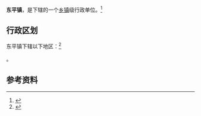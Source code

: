 {{中国乡级行政区|35/07/25/101/000}}

'''东平镇'''，是{{PRC admin/fullname|35/07/25/101/000|3}}下辖的一个[[乡镇|乡镇]]级行政单位。<ref>{{PRC admin/ref sgc|{{PRC admin/parent|35/07/25/101/000}}}}</ref>

== 行政区划 ==

东平镇下辖以下地区：<ref>{{PRC admin/ref sgc|35/07/25/101/000}}</ref>

{{PRC admin/children|35/07/25/101/000}}。

== 参考资料 ==

{{reflist}}

{{行政区划小作品}}
{{PRC admin/navcat|35/07/25/101/000}}